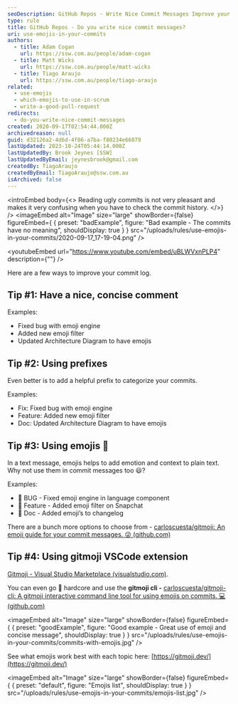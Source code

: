 ```yaml
---
seoDescription: GitHub Repos - Write Nice Commit Messages Improve your commit log with concise and meaningful messages.
type: rule
title: GitHub Repos - Do you write nice commit messages?
uri: use-emojis-in-your-commits
authors:
  - title: Adam Cogan
    url: https://ssw.com.au/people/adam-cogan
  - title: Matt Wicks
    url: https://ssw.com.au/people/matt-wicks
  - title: Tiago Araujo
    url: https://ssw.com.au/people/tiago-araujo
related:
  - use-emojis
  - which-emojis-to-use-in-scrum
  - write-a-good-pull-request
redirects:
  - do-you-write-nice-commit-messages
created: 2020-09-17T02:54:44.000Z
archivedreason: null
guid: d32126a2-4d6d-4f06-a7ba-f80234e66079
lastUpdated: 2023-10-24T05:44:14.000Z
lastUpdatedBy: Brook Jeynes [SSW]
lastUpdatedByEmail: jeynesbrook@gmail.com
createdBy: TiagoAraujo
createdByEmail: TiagoAraujo@ssw.com.au
isArchived: false
---
```


<introEmbed
  body={<>
Reading ugly commits is not very pleasant and makes it very confusing when you have to check the commit history.
  </>}
/>
<imageEmbed
  alt="Image"
  size="large"
  showBorder={false}
  figureEmbed={ {
    preset: "badExample",
    figure: "Bad example - The commits have no meaning",
    shouldDisplay: true
  } }
  src="/uploads/rules/use-emojis-in-your-commits/2020-09-17_17-19-04.png"
/>

<youtubeEmbed url="https://www.youtube.com/embed/uBLWVxnPLP4" description={""} />

Here are a few ways to improve your commit log.

## Tip #1: Have a nice, concise comment

Examples:

* Fixed bug with emoji engine
* Added new emoji filter
* Updated Architecture Diagram to have emojis

## Tip #2: Using prefixes

Even better is to add a helpful prefix to categorize your commits.

Examples:

* Fix: Fixed bug with emoji engine
* Feature: Added new emoji filter
* Doc: Updated Architecture Diagram to have emojis

## Tip #3: Using emojis 💄

In a text message, emojis helps to add emotion and context to plain text. Why not use them in commit messages too 😃?

Examples:

* 🐛 BUG - Fixed emoji engine in language component
* 🚀 Feature - Added emoji filter on Snapchat
* 📄 Doc - Added emoji’s to changelog

There are a bunch more options to choose from - [carloscuesta/gitmoji: An emoji guide for your commit messages. 😜 (github.com)](https://github.com/carloscuesta/gitmoji)

## Tip #4: Using gitmoji VSCode extension

[Gitmoji - Visual Studio Marketplace (visualstudio.com)](https://marketplace.visualstudio.com/items?itemName=seatonjiang.gitmoji-vscode).

You can even go 🤘 hardcore and use the **gitmoji cli -** [carloscuesta/gitmoji-cli: A gitmoji interactive command line tool for using emojis on commits. 💻 (github.com)](https://github.com/carloscuesta/gitmoji-cli)

<imageEmbed
  alt="Image"
  size="large"
  showBorder={false}
  figureEmbed={ {
    preset: "goodExample",
    figure: "Good example - Great use of emoji and concise message",
    shouldDisplay: true
  } }
  src="/uploads/rules/use-emojis-in-your-commits/commits-with-emojis.jpg"
/>

See what emojis work best with each topic here: [https://gitmoji.dev/](https://gitmoji.dev/)


<imageEmbed
  alt="Image"
  size="large"
  showBorder={false}
  figureEmbed={ {
    preset: "default",
    figure: "Emojis list",
    shouldDisplay: true
  } }
  src="/uploads/rules/use-emojis-in-your-commits/emojis-list.jpg"
/>
